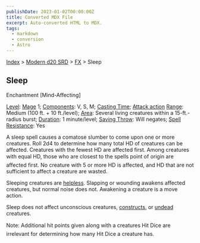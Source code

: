 ```yaml
---
publishDate: 2023-01-02T00:00:00Z
title: Converted MDX File
excerpt: Auto-converted HTML to MDX.
tags:
  - markdown
  - conversion
  - Astro
---
```


[Index](-index) > [Modern d20 SRD](modern-d20-srd-index) > [FX](modern-d20-srd-fx-index) > Sleep

## Sleep

Enchantment [Mind-Affecting]

[Level](modern-d20-srd-fx-level): [Mage](modern-d20-srd-classes-advanced-mage) 1; [Components](modern-d20-srd-fx-components): V, S, M; [Casting Time](modern-d20-srd-fx-casting-time); [Attack action](modern-d20-srd-combat-attack-actions) [Range](modern-d20-srd-fx-range): Medium (100 ft. + 10 ft./level); [Area](modern-d20-srd-fx-area): Several living creatures within a 15-ft.-radius burst; [Duration](modern-d20-srd-fx-duration): 1 minute/level; [Saving Throw](modern-d20-srd-basics-saving-throws): Will negates; [Spell Resistance](modern-d20-srd-special-abilities-spell-resistance): Yes

A sleep spell causes a comatose slumber to come upon one or more creatures. Roll 2d4 to determine how many total HD of creatures can be affected. Creatures with the fewest HD are affected first. Among creatures with equal HD, those who are closest to the spells point of origin are affected first. No creature with 5 or more HD is affected, and HD that are not sufficient to affect a creature are wasted.

Sleeping creatures are [helpless](modern-d20-srd-combat-favorable-unfavorable-conditions). Slapping or wounding awakens affected creatures, but normal noise does not. Awakening a creature is a move action.

Sleep does not affect unconscious creatures, [constructs](modern-d20-srd-creature-types-construct), or [undead](modern-d20-srd-creature-types-undead) creatures.

Note: Additional hit points given along with a creatures Hit Dice are irrelevant for determining how many Hit Dice a creature has.
